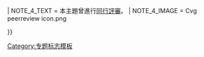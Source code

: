 {{WPBannerMeta
|PROJECT = 政治
 |BANNER_NAME = Template:WikiProject Politics
 |substcheck=<includeonly>{{subst:</includeonly><includeonly>substcheck}}</includeonly>
 |small={{{small|}}}
 |category={{{category|¬}}}
 |listas={{{listas|}}}
|IMAGE_LEFT = A coloured voting box.svg

|QUALITY_SCALE       = extended
 |class={{{class|}}}
 |auto={{{auto|}}}
 |importance          = {{{importance|}}}

|ASSESSMENT_LINK     = 
|COMMENTS            = yes
 |COMMENTS_CAT       = 
 |COMMENTS_FORCE     = yes

| BOTTOM_TEXT = <div style="background: #FFD699; text-align: center">'''此評級可能僅依據专题质量标准所標示，歡迎提出修改、共識討論及重評。'''</div>

|PORTAL              = 政治
|PORTAL_IMG          = A coloured voting box.svg

| attention = {{{attention|}}}
| ATTENTION_CAT = 需要关注的政治条目
| note 1 = {{{ref|}}}
| NOTE_1_TEXT = 根據標記，本條目需要補充更多來源以供查證。
| NOTE_1_IMAGE = Question book-4.svg
| NOTE_1_CAT = 需要补充来源的政治条目
| note 2 = {{{photo|}}}
| NOTE_2_TEXT = 根據標記，本條目需要添加圖片以提升條目品質。
| NOTE_2_IMAGE = Gnome-image-x-generic.svg
| NOTE_2_CAT = 需要添加图片的政治条目
| note 3 = {{{problem|}}}
| NOTE_3_TEXT = 根據標記，本條目需要處理編輯上的問題。
| NOTE_3_IMAGE = Broom icon.svg
| NOTE_3_CAT = 需要处理问题的政治条目
| infobox                = {{{needs-infobox|}}}
| INFOBOX_CAT = 需要信息框的政治条目
|note 4 = {{#ifexist:Wikipedia:同行評審/{{BASEPAGENAME}}|yes|}}
| NOTE_4_TEXT = 本主題曾進行[[Wikipedia:同行評審/{{BASEPAGENAME}}|同行評審]]。
| NOTE_4_IMAGE = Cvg peerreview icon.png

}}<noinclude>{{documentation}}[[Category:专题标志模板]]</noinclude>